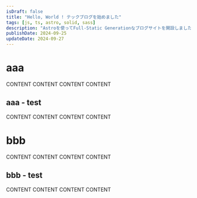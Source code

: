 ---
isDraft: false
title: "Hello, World ! テックブログを始めました"
tags: [js, ts, astro, solid, sass]
description: "Astroを使ってFull-Static Generationなブログサイトを開設しました。当ブログでは、あああああああああああああああああああああああああああああああああああああああああああああああああああ"
publishDate: 2024-09-25
updateDate: 2024-09-27
---

# aaa

CONTENT CONTENT CONTENT CONTENT

## aaa - test

CONTENT CONTENT CONTENT CONTENT

# bbb

CONTENT CONTENT CONTENT CONTENT

## bbb - test

CONTENT CONTENT CONTENT CONTENT